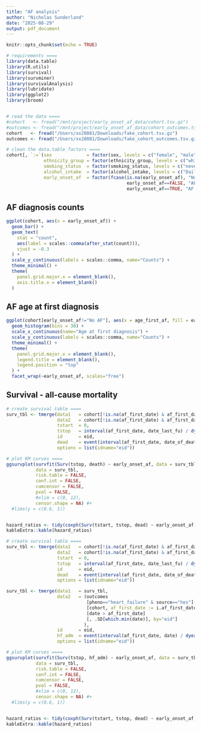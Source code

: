 ```yaml
---
title: "AF analysis"
author: "Nicholas Sunderland"
date: "2025-08-29"
output: pdf_document
---
```


```r
knitr::opts_chunk$set(echo = TRUE)

# requirements ====
library(data.table)
library(R.utils)
library(survival)
library(survminer)
library(survivalAnalysis)
library(lubridate)
library(ggplot2)
library(broom)


# read the data ====
#cohort   <- fread("/mnt/project/early_onset_af_data/cohort.tsv.gz")
#outcomes <- fread("/mnt/project/early_onset_af_data/cohort_outcomes.tsv.gz")
cohort   <- fread("/Users/xx20081/Downloads/fake_cohort.tsv.gz")
outcomes <- fread("/Users/xx20081/Downloads/fake_cohort_outcomes.tsv.gz")

# clean the data.table factors ====
cohort[, `:=`(sex             = factor(sex, levels = c("female", "male")), 
              ethnicity_group = factor(ethnicity_group, levels = c("white", "black_or_black_british", "chinese", "asian_or_asian_british", "other_ethnic_group", "mixed")), 
              smoking_status  = factor(smoking_status, levels = c("never", "previous", "current")),
              alcohol_intake  = factor(alcohol_intake, levels = c("Daily or almost daily", "Three or four times a week", "Once or twice a week", "One to three times a month", "Special occasions only", "Never")),
              early_onset_af  = factor(fcase(is.na(early_onset_af), "No AF", 
                                             early_onset_af==FALSE, "AF age > 60", 
                                             early_onset_af==TRUE, "AF \u2264 60"), levels = c("No AF","AF age > 60","AF \u2264 60")))]
```

## AF diagnosis counts
```r
ggplot(cohort, aes(x = early_onset_af)) +
  geom_bar() +
  geom_text(
    stat = "count",
    aes(label = scales::comma(after_stat(count))),
    vjust = -0.3
  ) +
  scale_y_continuous(labels = scales::comma, name="Counts") +
  theme_minimal() +
  theme(
    panel.grid.major.x = element_blank(), 
    axis.title.x = element_blank()
  )
```

## AF age at first diagnosis
```r
ggplot(cohort[early_onset_af!="No AF"], aes(x = age_first_af, fill = early_onset_af)) +
  geom_histogram(bins = 30) +
  scale_x_continuous(name="Age at first diagnosis") +
  scale_y_continuous(labels = scales::comma, name="Counts") +
  theme_minimal() +
  theme(
    panel.grid.major.x = element_blank(), 
    legend.title = element_blank(), 
    legend.position = "top"
  ) +
  facet_wrap(~early_onset_af, scales="free")
```

## Survival - all-cause mortality
```r
# create survival table ====
surv_tbl <- tmerge(data1   = cohort[!is.na(af_first_date) & af_first_date > assessment_date & af_first_date < date_last_fu, ],
                   data2   = cohort[!is.na(af_first_date) & af_first_date > assessment_date & af_first_date < date_last_fu, ],
                   tstart  = 0,
                   tstop   = interval(af_first_date, date_last_fu) / dyears(1),
                   id      = eid,
                   dead    = event(interval(af_first_date, date_of_death) / dyears(1), as.integer(death)),
                   options = list(idname="eid"))

# plot KM curves ====
ggsurvplot(survfit(Surv(tstop, death) ~ early_onset_af, data = surv_tbl, id = eid),
           data = surv_tbl,
           risk.table = FALSE,
           conf.int = FALSE,
           cumcensor = FALSE,
           pval = FALSE, 
           #xlim = c(0, 12), 
           censor.shape = NA) #+
  #lims(y = c(0.6, 1))


hazard_ratios <- tidy(coxph(Surv(tstart, tstop, dead) ~ early_onset_af, data = surv_tbl, id = eid), exponentiate = TRUE, conf.int = TRUE)
kableExtra::kable(hazard_ratios)
```


```r
# create survival table ====
surv_tbl <- tmerge(data1   = cohort[!is.na(af_first_date) & af_first_date > assessment_date & af_first_date < date_last_fu, ],
                   data2   = cohort[!is.na(af_first_date) & af_first_date > assessment_date & af_first_date < date_last_fu, ],
                   tstart  = 0,
                   tstop   = interval(af_first_date, date_last_fu) / dyears(1),
                   id      = eid,
                   dead    = event(interval(af_first_date, date_of_death) / dyears(1), as.integer(death)),
                   options = list(idname="eid"))

surv_tbl <- tmerge(data1   = surv_tbl,
                   data2   = (outcomes
                              [pheno=="heart_failure" & source=="hes"]
                              [cohort, af_first_date := i.af_first_date, on="eid"]
                              [date > af_first_date]
                              [, .SD[which.min(date)], by="eid"]
                             ),
                   id      = eid,
                   hf_adm  = event(interval(af_first_date, date) / dyears(1), as.integer(!is.na(pheno))),
                   options = list(idname="eid"))

# plot KM curves ====
ggsurvplot(survfit(Surv(tstop, hf_adm) ~ early_onset_af, data = surv_tbl, id = eid),
           data = surv_tbl,
           risk.table = FALSE,
           conf.int = FALSE,
           cumcensor = FALSE,
           pval = FALSE, 
           #xlim = c(0, 12), 
           censor.shape = NA) #+
  #lims(y = c(0.6, 1))


hazard_ratios <- tidy(coxph(Surv(tstart, tstop, dead) ~ early_onset_af, data = surv_tbl, id = eid), exponentiate = TRUE, conf.int = TRUE)
kableExtra::kable(hazard_ratios)

```
